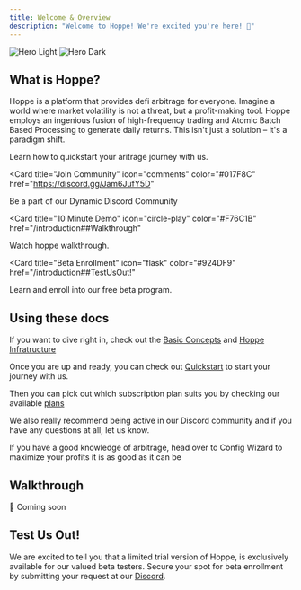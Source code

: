 ```yaml
---
title: Welcome & Overview
description: "Welcome to Hoppe! We're excited you're here! 💚"
---
```


<img
  className="block dark:hidden"
  src="/images/hero-light.svg"
  alt="Hero Light"
/>
<img
  className="hidden dark:block"
  src="/images/hero-dark.svg"
  alt="Hero Dark"
/>


## What is Hoppe?

Hoppe is a platform that provides defi arbitrage for everyone. Imagine a world where market volatility is not a threat, but a profit-making tool. Hoppe employs an ingenious fusion of high-frequency trading and <Tooltip tip="A built-in investment packaging system by the Hoppe Team. It efficiently manages large capital by breaking it into numerous small investments across various arbitrage pairs.">Atomic Batch Based Processing</Tooltip> to generate daily returns. This isn't just a solution – it's a paradigm shift.

<CardGroup>

<Card title="Quickstart With Hoppe" icon="rocket" href="/quickstart">
  Learn how to quickstart your aritrage journey with us.
</Card>

<Card
  title="Join Community"
  icon="comments" color="#017F8C"
  href="https://discord.gg/Jam6JufY5D"
>
  Be a part of our Dynamic Discord Community
</Card>

<Card
  title="10 Minute Demo"
  icon="circle-play" color="#F76C1B"
  href="/introduction##Walkthrough"
>
  Watch hoppe walkthrough.
</Card>

<Card
  title="Beta Enrollment"
  icon="flask" color="#924DF9"
  href="/introduction##TestUsOut!"
>
  Learn and enroll into our free beta program.
</Card>

</CardGroup>

## Using these docs

If you want to dive right in, check out the [Basic Concepts](doc:basic) and [Hoppe Infratructure](doc:infrastructure)

Once you are up and ready, you can check out [Quickstart](doc:quickstart) to start your journey with us.

Then you can pick out which subscription plan suits you by checking our available [plans](doc:plans)

We also really recommend being active in our Discord community and if you have any questions at all, let us know.

If you have a good knowledge of arbitrage, head over to Config Wizard to maximize your profits it is as good as it can be

## Walkthrough

🚧 Coming soon

## Test Us Out!

We are excited to tell you that a limited trial version of Hoppe, is exclusively available for our valued beta testers. Secure your spot for beta enrollment by submitting your request at our [Discord](https://discord.gg/hoppe).